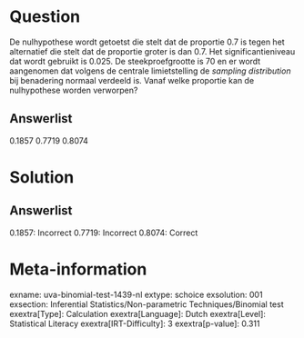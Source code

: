 Question
========

De nulhypothese wordt getoetst die stelt dat de proportie 0.7 is tegen
het alternatief die stelt dat de proportie groter is dan 0.7. Het
significantieniveau dat wordt gebruikt is 0.025. De steekproefgrootte is
70 en er wordt aangenomen dat volgens de centrale limietstelling de *sampling distribution* bij benadering normaal verdeeld is. Vanaf welke
proportie kan de nulhypothese worden verworpen?

Answerlist
----------

0.1857
0.7719
0.8074

Solution
========

Answerlist
----------

0.1857: Incorrect
0.7719: Incorrect
0.8074: Correct

Meta-information
================
exname: uva-binomial-test-1439-nl
extype: schoice
exsolution: 001
exsection: Inferential Statistics/Non-parametric Techniques/Binomial test
exextra[Type]: Calculation
exextra[Language]: Dutch
exextra[Level]: Statistical Literacy
exextra[IRT-Difficulty]: 3
exextra[p-value]: 0.311
